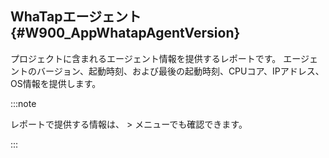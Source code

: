 ## WhaTapエージェント {#W900_AppWhatapAgentVersion}

プロジェクトに含まれるエージェント情報を提供するレポートです。 エージェントのバージョン、起動時刻、および最後の起動時刻、CPUコア、IPアドレス、OS情報を提供します。

:::note

レポートで提供する情報は、<Cmdname sid="side_management" className="uitext" /> &gt; <Cmdname sid="side_agents" className="uitext" />メニューでも確認できます。

:::
